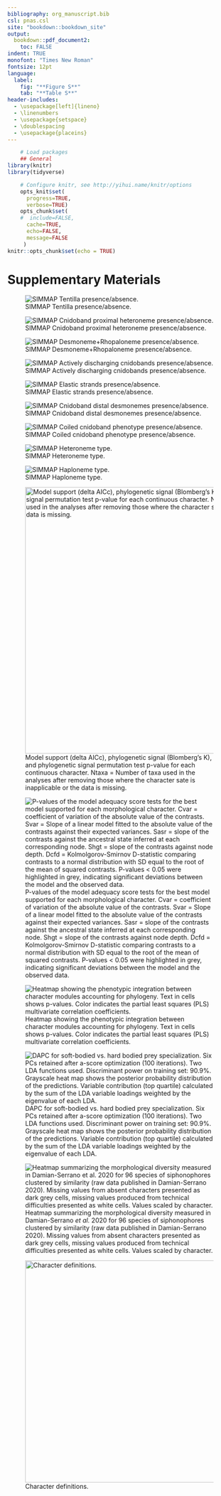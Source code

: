 ```yaml
---
bibliography: org_manuscript.bib
csl: pnas.csl
site: "bookdown::bookdown_site"
output:
  bookdown::pdf_document2:
    toc: FALSE
indent: TRUE
monofont: "Times New Roman"
fontsize: 12pt
language:
  label:
    fig: "**Figure S**"
    tab: "**Table S**"
header-includes:
  - \usepackage[left]{lineno}
  - \linenumbers
  - \usepackage{setspace}
  - \doublespacing
  - \usepackage{placeins}
---
```


```r
	# Load packages
	## General
library(knitr)
library(tidyverse)

	# Configure knitr, see http://yihui.name/knitr/options
	opts_knit$set(
	  progress=TRUE,
	  verbose=TRUE)
	opts_chunk$set(
	#  include=FALSE,
	  cache=TRUE,
	  echo=FALSE,
	  message=FALSE
	 )
knitr::opts_chunk$set(echo = TRUE)

```

# Supplementary Materials {-}
\FloatBarrier

![\label{SIMMAPtentilla} SIMMAP Tentilla presence/absence.](~/tentilla_morph/Organismal_paper/IOB-PostReview/raw_figures/SM1_SIMMAPtentilla-01.png)

![\label{SIMMAPproxhet} SIMMAP Cnidoband proximal heteroneme presence/absence.](~/tentilla_morph/SysBio_Submission/Post-submission modifications/Supplementary_materials/Online_appendices/PNGs/proxhet_presence.png)

![\label{SIMMAPdesmorhopalo} SIMMAP Desmoneme+Rhopaloneme presence/absence.](~/tentilla_morph/SysBio_Submission/Post-submission modifications/Supplementary_materials/Online_appendices/PNGs/desmorhopalo_SIM.png)

![\label{SIMMAPdischarge} SIMMAP Actively discharging cnidobands presence/absence.](~/tentilla_morph/SysBio_Submission/Post-submission modifications/Supplementary_materials/Online_appendices/PNGs/discharge_SIM.png)

![\label{SIMMAP_ES} SIMMAP Elastic strands presence/absence.](~/tentilla_morph/SysBio_Submission/Post-submission modifications/Supplementary_materials/Online_appendices/PNGs/Elasticstrands_SIM.png)

![\label{SIMMAP_distalDesmo} SIMMAP Cnidoband distal desmonemes presence/absence.](~/tentilla_morph/SysBio_Submission/Post-submission modifications/Supplementary_materials/Online_appendices/PNGs/distalDesmo_SIM.png)

![\label{SIMMAP_Coiled} SIMMAP Coiled cnidoband phenotype presence/absence.](~/tentilla_morph/SysBio_Submission/Post-submission modifications/Supplementary_materials/Online_appendices/PNGs/Coiled_Sim.png)

![\label{SIMMAP_HetType} SIMMAP Heteroneme type.](~/tentilla_morph/Organismal_paper/IOB-PostReview/raw_figures/SM8_heterotype_SIMMAP-01.png)

![\label{SIMMAP_HapType} SIMMAP Haploneme type.](~/tentilla_morph/Organismal_paper/IOB-PostReview/raw_figures/SM9_haplotype_SIMMAP-01.png)

![\label{ModelSupport} Model support (delta AICc), phylogenetic signal (Blomberg’s K), and phylogenetic signal permutation test p-value for each continuous character. Ntaxa = Number of taxa used in the analyses after removing those where the character sate is inapplicable or the data is missing.](~/tentilla_morph/Supplementary_materials/Online_appendices/PNGs/modelSupport.png){height=600px}

![\label{ModelAdequacy} P-values of the model adequacy score tests for the best model supported for each morphological character. Cvar = coefficient of variation of the absolute value of the contrasts. Svar = Slope of a linear model fitted to the absolute value of the contrasts against their expected variances. Sasr = slope of the contrasts against the ancestral state inferred at each corresponding node. Shgt = slope of the contrasts against node depth. Dcfd = Kolmolgorov-Smirnov D-statistic comparing contrasts to a normal distribution with SD equal to the root of the mean of squared contrasts. P-values < 0.05 were highlighted in grey, indicating significant deviations between the model and the observed data.  ](~/tentilla_morph/Supplementary_materials/Online_appendices/PNGs/modelAdequacy.png)

![\label{ph.int} Heatmap showing the phenotypic integration between character modules accounting for phylogeny. Text in cells shows p-values. Color indicates the partial least squares (PLS) multivariate correlation coefficients. ](~/tentilla_morph/Figures_final/phint.png)

![\label{DAPCsofthard} DAPC for soft-bodied vs. hard bodied prey specialization. Six PCs retained after a-score optimization (100 iterations). Two LDA functions used. Discriminant power on training set: 90.9%. Grayscale heat map shows the posterior probability distribution of the predictions. Variable contribution (top quartile) calculated by the sum of the LDA variable loadings weighted by the eigenvalue of each LDA.](~/tentilla_morph/SysBio_Submission/Post-submission modifications/Supplementary_materials/Online_appendices/PNGs/DAPC_softhard.png)

![\label{figure3} Heatmap summarizing the morphological diversity measured in Damian-Serrano *et al.* 2020 for 96 species of siphonophores clustered by similarity (raw data published in Damian-Serrano 2020). Missing values from absent characters presented as dark grey cells, missing values produced from technical difficulties presented as white cells. Values scaled by character.](~/tentilla_morph/Figures_final/figure3.jpg)

![\label{appendix2} Character definitions. ](~/tentilla_morph/Supplementary_materials/Online_appendices/PNGs/character_def.png){height=500px}


